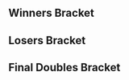 {{DISPLAYTITLE:Super Smash Sundays 41: ''Melee'' Doubles Bracket}}{{SetGame|melee}}{{tabs static
|name1=Overview
|link1=Super Smash Sundays/41/Melee
|name2=Singles Pools
|link2=Super Smash Sundays/41/Melee/Singles Pools
|name3=Singles Bracket
|link3=Super Smash Sundays/41/Melee/Singles Bracket
|name4=Doubles Bracket
|link4=Super Smash Sundays/41/Melee/Doubles Bracket
|This=4
}}

==Winners Bracket==
{{32DEDoublesWBracketA
<!-- ROUND 1 -->
|r1m1t1p1=MacD |r1m1t1p1flag=us
|r1m1t1p2=Westballz |r1m1t1p2flag=us |r1m1t1score={{win}}
|r1m1t2p1=Bye |r1m1t2p1flag=
|r1m1t2p2=Bye |r1m1t2p2flag= |r1m1t2score=
|r1m1win=1

|r1m2t1p1=Pixo |r1m2t1p1flag=us
|r1m2t1p2=Condor |r1m2t1p2flag=us |r1m2t1score=0
|r1m2t2p1=Soup |r1m2t2p1flag=us
|r1m2t2p2=Flonominal |r1m2t2p2flag=us |r1m2t2score=2
|r1m2win=2

|r1m3t1p1=Kanti |r1m3t1p1flag=us
|r1m3t1p2=Hulka |r1m3t1p2flag=us |r1m3t1score={{win}}
|r1m3t2p1=Bye |r1m3t2p1flag=
|r1m3t2p2=Bye |r1m3t2p2flag= |r1m3t2score=
|r1m3win=1

|r1m4t1p1=Vavez |r1m4t1p1flag=us
|r1m4t1p2=Hengod |r1m4t1p2flag=us |r1m4t1score={{win}}
|r1m4t2p1=Bye |r1m4t2p1flag=
|r1m4t2p2=Bye |r1m4t2p2flag= |r1m4t2score=
|r1m4win=1

|r1m5t1p1=Reno |r1m5t1p1flag=us
|r1m5t1p2=MikeHaze |r1m5t1p2flag=us |r1m5t1score={{win}}
|r1m5t2p1=Bye |r1m5t2p1flag=
|r1m5t2p2=Bye |r1m5t2p2flag= |r1m5t2score=
|r1m5win=1

|r1m6t1p1=wyne |r1m6t1p1flag=us
|r1m6t1p2=Chefboy |r1m6t1p2flag=us |r1m6t1score=2
|r1m6t2p1=MikeHawk |r1m6t2p1flag=us
|r1m6t2p2=Carolus |r1m6t2p2flag=us |r1m6t2score=0
|r1m6win=1

|r1m7t1p1=Jace |r1m7t1p1flag=us
|r1m7t1p2=SacaSuMoto |r1m7t1p2flag=us |r1m7t1score={{win}}
|r1m7t2p1=Bye |r1m7t2p1flag=
|r1m7t2p2=Bye |r1m7t2p2flag= |r1m7t2score=
|r1m7win=1

|r1m8t1p1=Mchi |r1m8t1p1flag=us
|r1m8t1p2=Andymosity |r1m8t1p2flag=us |r1m8t1score=0
|r1m8t2p1=Ippo |r1m8t2p1flag=us
|r1m8t2p2=Bishop |r1m8t2p2flag=us |r1m8t2score=2
|r1m8win=2

|r1m9t1p1=Captain Faceroll |r1m9t1p1flag=us
|r1m9t1p2=Kira |r1m9t1p2flag=us |r1m9t1score={{win}}
|r1m9t2p1=Bye |r1m9t2p1flag=
|r1m9t2p2=Bye |r1m9t2p2flag= |r1m9t2score=
|r1m9win=1

|r1m10t1p1=TOAD |r1m10t1p1flag=us
|r1m10t1p2=Streetlamp |r1m10t1p2flag=us |r1m10t1score=2
|r1m10t2p1=tallcan |r1m10t2p1flag=us
|r1m10t2p2=FatBLINDcow |r1m10t2p2flag=us |r1m10t2score=0
|r1m10win=1

|r1m11t1p1=Munch |r1m11t1p1flag=us
|r1m11t1p2=Erik |r1m11t1p2flag=us |r1m11t1score={{win}}
|r1m11t2p1=Bye |r1m11t2p1flag=
|r1m11t2p2=Bye |r1m11t2p2flag= |r1m11t2score=
|r1m11win=1

|r1m12t1p1=Tilt |r1m12t1p1flag=us
|r1m12t1p2=KramePie |r1m12t1p2flag=us |r1m12t1score={{win}}
|r1m12t2p1=Bye |r1m12t2p1flag=
|r1m12t2p2=Bye |r1m12t2p2flag= |r1m12t2score=
|r1m12win=1

|r1m13t1p1=PsychoMidget |r1m13t1p1flag=us
|r1m13t1p2=CDK |r1m13t1p2flag=us |r1m13t1score={{win}}
|r1m13t2p1=Bye |r1m13t2p1flag=
|r1m13t2p2=Bye |r1m13t2p2flag= |r1m13t2score=
|r1m13win=1

|r1m14t1p1=Cakes |r1m14t1p1flag=us
|r1m14t1p2=Mach |r1m14t1p2flag=us |r1m14t1score={{win}}
|r1m14t2p1=Zeen |r1m14t2p1flag=us
|r1m14t2p2=Absol |r1m14t2p2flag=us |r1m14t2score=DQ
|r1m14win=1

|r1m15t1p1=EastCoastJeff |r1m15t1p1flag=us
|r1m15t1p2=mixx |r1m15t1p2flag=us |r1m15t1score={{win}}
|r1m15t2p1=Bye |r1m15t2p1flag=
|r1m15t2p2=Bye |r1m15t2p2flag= |r1m15t2score=
|r1m15win=1

|r1m16t1p1=Dilla |r1m16t1p1flag=us
|r1m16t1p2=NUT |r1m16t1p2flag=us |r1m16t1score=2
|r1m16t2p1=ROFL |r1m16t2p1flag=us
|r1m16t2p2=TallFatWhiteGuy |r1m16t2p2flag=us |r1m16t2score=0
|r1m16win=1

<!-- ROUND 2 -->
|r2m1t1p1=MacD |r2m1t1p1flag=us
|r2m1t1p2=Westballz |r2m1t1p2flag=us |r2m1t1score=2
|r2m1t2p1=Soup |r2m1t2p1flag=us
|r2m1t2p2=Flonominal |r2m1t2p2flag=us |r2m1t2score=0
|r2m1win=1

|r2m2t1p1=Kanti |r2m2t1p1flag=us
|r2m2t1p2=Hulka |r2m2t1p2flag=us |r2m2t1score=2
|r2m2t2p1=Vavez |r2m2t2p1flag=us
|r2m2t2p2=Hengod |r2m2t2p2flag=us |r2m2t2score=0
|r2m2win=1

|r2m3t1p1=Reno |r2m3t1p1flag=us
|r2m3t1p2=MikeHaze |r2m3t1p2flag=us |r2m3t1score=2
|r2m3t2p1=wyne |r2m3t2p1flag=us
|r2m3t2p2=Chefboy |r2m3t2p2flag=us |r2m3t2score=0
|r2m3win=1

|r2m4t1p1=Jace |r2m4t1p1flag=us
|r2m4t1p2=SacaSuMoto |r2m4t1p2flag=us |r2m4t1score=2
|r2m4t2p1=Ippo |r2m4t2p1flag=us
|r2m4t2p2=Bishop |r2m4t2p2flag=us |r2m4t2score=0
|r2m4win=1

|r2m5t1p1=Captain Faceroll |r2m5t1p1flag=us
|r2m5t1p2=Kira |r2m5t1p2flag=us |r2m5t1score=2
|r2m5t2p1=TOAD |r2m5t2p1flag=us
|r2m5t2p2=Streetlamp |r2m5t2p2flag=us |r2m5t2score=0
|r2m5win=1

|r2m6t1p1=Munch |r2m6t1p1flag=us
|r2m6t1p2=Erik |r2m6t1p2flag=us |r2m6t1score=1
|r2m6t2p1=Tilt |r2m6t2p1flag=us
|r2m6t2p2=KramePie |r2m6t2p2flag=us |r2m6t2score=2
|r2m6win=2

|r2m7t1p1=PsychoMidget |r2m7t1p1flag=us
|r2m7t1p2=CDK |r2m7t1p2flag=us |r2m7t1score=2
|r2m7t2p1=Cakes |r2m7t2p1flag=us
|r2m7t2p2=Mach |r2m7t2p2flag=us |r2m7t2score=0
|r2m7win=1

|r2m8t1p1=EastCoastJeff |r2m8t1p1flag=us
|r2m8t1p2=mixx |r2m8t1p2flag=us |r2m8t1score=2
|r2m8t2p1=Dilla |r2m8t2p1flag=us
|r2m8t2p2=NUT |r2m8t2p2flag=us |r2m8t2score=0
|r2m8win=1

<!-- ROUND 3 -->
|r3m1t1p1=MacD |r3m1t1p1flag=us
|r3m1t1p2=Westballz |r3m1t1p2flag=us |r3m1t1score=2
|r3m1t2p1=Kanti |r3m1t2p1flag=us
|r3m1t2p2=Hulka |r3m1t2p2flag=us |r3m1t2score=0
|r3m1win=1

|r3m2t1p1=Reno |r3m2t1p1flag=us
|r3m2t1p2=MikeHaze |r3m2t1p2flag=us |r3m2t1score=2
|r3m2t2p1=Jace |r3m2t2p1flag=us
|r3m2t2p2=SacaSuMoto |r3m2t2p2flag=us |r3m2t2score=0
|r3m2win=1

|r3m3t1p1=Captain Faceroll |r3m3t1p1flag=us
|r3m3t1p2=Kira |r3m3t1p2flag=us |r3m3t1score=2
|r3m3t2p1=Tilt |r3m3t2p1flag=us
|r3m3t2p2=KramePie |r3m3t2p2flag=us |r3m3t2score=1
|r3m3win=1

|r3m4t1p1=PsychoMidget |r3m4t1p1flag=us
|r3m4t1p2=CDK |r3m4t1p2flag=us |r3m4t1score=2
|r3m4t2p1=EastCoastJeff |r3m4t2p1flag=us
|r3m4t2p2=mixx |r3m4t2p2flag=us |r3m4t2score=0
|r3m4win=1

<!-- ROUND 4 -->
|r4m1t1p1=MacD |r4m1t1p1flag=us
|r4m1t1p2=Westballz |r4m1t1p2flag=us |r4m1t1score=3
|r4m1t2p1=Reno |r4m1t2p1flag=us
|r4m1t2p2=MikeHaze |r4m1t2p2flag=us |r4m1t2score=2
|r4m1win=1

|r4m2t1p1=Captain Faceroll |r4m2t1p1flag=us
|r4m2t1p2=Kira |r4m2t1p2flag=us |r4m2t1score=2
|r4m2t2p1=PsychoMidget |r4m2t2p1flag=us
|r4m2t2p2=CDK |r4m2t2p2flag=us |r4m2t2score=3
|r4m2win=2
}}
==Losers Bracket==
{{24DEDoublesLBracketSmwA
|tourneylink=Super Smash Sundays/41/Melee
|tourneyname=Super Smash Sundays 41
|l1placement=17-24
|l2placement=13-16
|l3placement=9-12
|l4placement=7-8
|l5placement=5-6
|column-width=160
<!-- ROUND 1 -->
|l1m1t1p1=Dilla |l1m1t1p1flag=us
|l1m1t1p2=NUT |l1m1t1p2flag=us |l1m1t1score=2
|l1m1t2p1=Pixo |l1m1t2p1flag=us
|l1m1t2p2=Condor |l1m1t2p2flag=us |l1m1t2score=0
|l1m1win=1

|l1m2t1p1=Cakes |l1m2t1p1flag=us
|l1m2t1p2=Mach |l1m2t1p2flag=us |l1m2t1score={{win}}
|l1m2t2p1=Bye |l1m2t2p1flag=
|l1m2t2p2=Bye |l1m2t2p2flag= |l1m2t2score=
|l1m2win=1

|l1m3t1p1=Munch |l1m3t1p1flag=us
|l1m3t1p2=Erik |l1m3t1p2flag=us |l1m3t1score=2
|l1m3t2p1=MikeHawk |l1m3t2p1flag=us
|l1m3t2p2=Carolus |l1m3t2p2flag=us |l1m3t2score=0
|l1m3win=1

|l1m4t1p1=TOAD |l1m4t1p1flag=us
|l1m4t1p2=Streetlamp |l1m4t1p2flag=us |l1m4t1score=0
|l1m4t2p1=Mchi |l1m4t2p1flag=us
|l1m4t2p2=Andymosity |l1m4t2p2flag=us |l1m4t2score=2
|l1m4win=2

|l1m5t1p1=Ippo |l1m5t1p1flag=us
|l1m5t1p2=Bishop |l1m5t1p2flag=us |l1m5t1score=2
|l1m5t2p1=tallcan |l1m5t2p1flag=us
|l1m5t2p2=FatBLINDcow |l1m5t2p2flag=us |l1m5t2score=0
|l1m5win=1

|l1m6t1p1=wyne |l1m6t1p1flag=us
|l1m6t1p2=Chefboy |l1m6t1p2flag=us |l1m6t1score={{win}}
|l1m6t2p1=Bye |l1m6t2p1flag=
|l1m6t2p2=Bye |l1m6t2p2flag= |l1m6t2score=
|l1m6win=1

|l1m7t1p1=Vavez |l1m7t1p1flag=us
|l1m7t1p2=Hengod |l1m7t1p2flag=us |l1m7t1score=2
|l1m7t2p1=Zeen |l1m7t2p1flag=us
|l1m7t2p2=Absol |l1m7t2p2flag=us |l1m7t2score=0
|l1m7win=1

|l1m8t1p1=Soup |l1m8t1p1flag=us
|l1m8t1p2=Flonominal |l1m8t1p2flag=us |l1m8t1score=0
|l1m8t2p1=ROFL |l1m8t2p1flag=us
|l1m8t2p2=TallFatWhiteGuy |l1m8t2p2flag=us |l1m8t2score=2
|l1m8win=2

<!-- ROUND 2 -->
|l2m1t1p1=Dilla |l2m1t1p1flag=us
|l2m1t1p2=NUT |l2m1t1p2flag=us |l2m1t1score=2
|l2m1t2p1=Cakes |l2m1t2p1flag=us
|l2m1t2p2=Mach |l2m1t2p2flag=us |l2m1t2score=0
|l2m1win=1

|l2m2t1p1=Munch |l2m2t1p1flag=us
|l2m2t1p2=Erik |l2m2t1p2flag=us |l2m2t1score=1
|l2m2t2p1=Mchi |l2m2t2p1flag=us
|l2m2t2p2=Andymosity |l2m2t2p2flag=us |l2m2t2score=2
|l2m2win=2

|l2m3t1p1=Ippo |l2m3t1p1flag=us
|l2m3t1p2=Bishop |l2m3t1p2flag=us |l2m3t1score=2
|l2m3t2p1=wyne |l2m3t2p1flag=us
|l2m3t2p2=Chefboy |l2m3t2p2flag=us |l2m3t2score=0
|l2m3win=1

|l2m4t1p1=Vavez |l2m4t1p1flag=us
|l2m4t1p2=Hengod |l2m4t1p2flag=us |l2m4t1score=0
|l2m4t2p1=ROFL |l2m4t2p1flag=us
|l2m4t2p2=TallFatWhiteGuy |l2m4t2p2flag=us |l2m4t2score=2
|l2m4win=2

<!-- ROUND 3 -->
|l3m1t1p1=Jace |l3m1t1p1flag=us
|l3m1t1p2=SacaSuMoto |l3m1t1p2flag=us |l3m1t1score=2
|l3m1t2p1=Dilla |l3m1t2p1flag=us
|l3m1t2p2=NUT |l3m1t2p2flag=us |l3m1t2score=1
|l3m1win=1

|l3m2t1p1=Kanti |l3m2t1p1flag=us
|l3m2t1p2=Hulka |l3m2t1p2flag=us |l3m2t1score=2
|l3m2t2p1=Mchi |l3m2t2p1flag=us
|l3m2t2p2=Andymosity |l3m2t2p2flag=us |l3m2t2score=0
|l3m2win=1

|l3m3t1p1=EastCoastJeff |l3m3t1p1flag=us
|l3m3t1p2=mixx |l3m3t1p2flag=us |l3m3t1score=2
|l3m3t2p1=Ippo |l3m3t2p1flag=us
|l3m3t2p2=Bishop |l3m3t2p2flag=us |l3m3t2score=0
|l3m3win=1

|l3m4t1p1=Tilt |l3m4t1p1flag=us
|l3m4t1p2=KramePie |l3m4t1p2flag=us |l3m4t1score=2
|l3m4t2p1=ROFL |l3m4t2p1flag=us
|l3m4t2p2=TallFatWhiteGuy |l3m4t2p2flag=us |l3m4t2score=0
|l3m4win=1

<!-- ROUND 4 -->
|l4m1t1p1=Jace |l4m1t1p1flag=us
|l4m1t1p2=SacaSuMoto |l4m1t1p2flag=us |l4m1t1score=2
|l4m1t2p1=Kanti |l4m1t2p1flag=us
|l4m1t2p2=Hulka |l4m1t2p2flag=us |l4m1t2score=0
|l4m1win=1

|l4m2t1p1=EastCoastJeff |l4m2t1p1flag=us
|l4m2t1p2=mixx |l4m2t1p2flag=us |l4m2t1score=2
|l4m2t2p1=Tilt |l4m2t2p1flag=us
|l4m2t2p2=KramePie |l4m2t2p2flag=us |l4m2t2score=0
|l4m2win=1

<!-- ROUND 5 -->
|l5m1t1p1=Captain Faceroll |l5m1t1p1flag=us
|l5m1t1p2=Kira |l5m1t1p2flag=us |l5m1t1score=3
|l5m1t2p1=Jace |l5m1t2p1flag=us
|l5m1t2p2=SacaSuMoto |l5m1t2p2flag=us |l5m1t2score=2
|l5m1win=1

|l5m2t1p1=Reno |l5m2t1p1flag=us
|l5m2t1p2=MikeHaze |l5m2t1p2flag=us |l5m2t1score=2
|l5m2t2p1=EastCoastJeff |l5m2t2p1flag=us
|l5m2t2p2=mixx |l5m2t2p2flag=us |l5m2t2score=0
|l5m2win=1
}}
<onlyinclude>
==Final Doubles Bracket==
{{DEFinalDoublesSmwBracket
|tourneylink=Super Smash Sundays/41/Melee
|tourneyname=Super Smash Sundays 41
|l1placement=4
|r2placement=3
|r3loserplacement=2
|r3winnerplacement=1
|column-width=160
<!-- FROM WINNERS -->
|r1m1t1p1=MacD |r1m1t1p1flag=us
|r1m1t1p2=Westballz |r1m1t1p2flag=us |r1m1t1score=3
|r1m1t2p1=PsychoMidget |r1m1t2p1flag=us
|r1m1t2p2=CDK |r1m1t2p2flag=us |r1m1t2score=1
|r1m1win=1

<!-- FROM LOSERS -->
|l1m1t1p1=Captain Faceroll |l1m1t1p1flag=us
|l1m1t1p2=Kira |l1m1t1p2flag=us |l1m1t1score=3
|l1m1t2p1=Reno |l1m1t2p1flag=us
|l1m1t2p2=MikeHaze |l1m1t2p2flag=us |l1m1t2score=2
|l1m1win=1

<!-- LOSERS FINALS -->
|r2m1t1p1=PsychoMidget  |r2m1t1p1flag=us
|r2m1t1p2=CDK |r2m1t1p2flag=us |r2m1t1score=3
|r2m1t2p1=Captain Faceroll |r2m1t2p1flag=us
|r2m1t2p2=Kira |r2m1t2p2flag=us |r2m1t2score=1
|r2m1win=1

<!-- GRAND FINALS -->
|r3m1t1p1=MacD |r3m1t1p1flag=us
|r3m1t1p2=Westballz |r3m1t1p2flag=us |r3m1t1score=3
|r3m1t2p1=PsychoMidget |r3m1t2p1flag=us
|r3m1t2p2=CDK |r3m1t2p2flag=us |r3m1t2score=2
|r3m1win=1
}}</onlyinclude>
